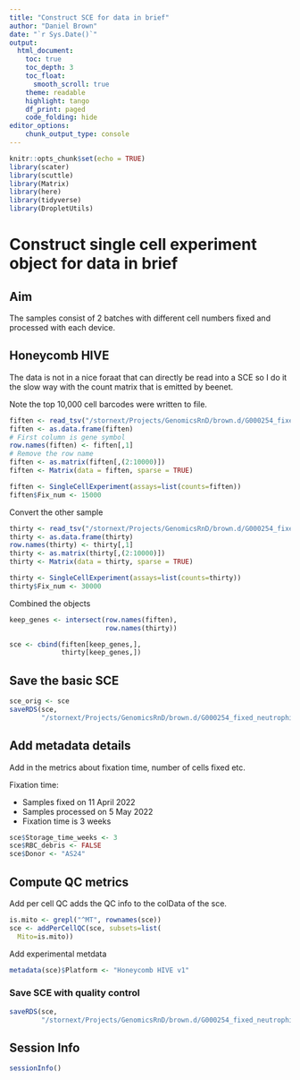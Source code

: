 ```yaml
---
title: "Construct SCE for data in brief"
author: "Daniel Brown"
date: "`r Sys.Date()`"
output:
  html_document:
    toc: true
    toc_depth: 3
    toc_float:
      smooth_scroll: true
    theme: readable
    highlight: tango 
    df_print: paged
    code_folding: hide
editor_options: 
    chunk_output_type: console
---
```


```r
knitr::opts_chunk$set(echo = TRUE)
library(scater)
library(scuttle)
library(Matrix)
library(here)
library(tidyverse)
library(DropletUtils)
```

# Construct single cell experiment object for data in brief

## Aim

The samples consist of 2 batches with different cell numbers fixed and processed with each device.

## Honeycomb HIVE

The data is not in a nice foraat that can directly be read into a SCE so I do it the slow way with the count matrix that is emitted by beenet.

Note the top 10,000 cell barcodes were written to file.

```r
fiften <- read_tsv("/stornext/Projects/GenomicsRnD/brown.d/G000254_fixed_neutrophil/HIVE/AGI_15_20220628142630_TCM.tsv.gz")
fiften <- as.data.frame(fiften)
# First column is gene symbol
row.names(fiften) <- fiften[,1]
# Remove the row name
fiften <- as.matrix(fiften[,(2:10000)])
fiften <- Matrix(data = fiften, sparse = TRUE)

fiften <- SingleCellExperiment(assays=list(counts=fiften))
fiften$Fix_num <- 15000
```

Convert the other sample

```r
thirty <- read_tsv("/stornext/Projects/GenomicsRnD/brown.d/G000254_fixed_neutrophil/HIVE/AGI_30_20220628140744_TCM.tsv.gz")
thirty <- as.data.frame(thirty)
row.names(thirty) <- thirty[,1]
thirty <- as.matrix(thirty[,(2:10000)])
thirty <- Matrix(data = thirty, sparse = TRUE)

thirty <- SingleCellExperiment(assays=list(counts=thirty))
thirty$Fix_num <- 30000
```

Combined the objects

```r
keep_genes <- intersect(row.names(fiften),
                        row.names(thirty))

sce <- cbind(fiften[keep_genes,], 
             thirty[keep_genes,])
```

## Save the basic SCE

```r
sce_orig <- sce
saveRDS(sce,
        "/stornext/Projects/GenomicsRnD/brown.d/G000254_fixed_neutrophil/HIVE/hive_basic.sce")
```

## Add metadata details

Add in the metrics about fixation time, number of cells fixed etc.

Fixation time:

* Samples fixed on 11 April 2022
* Samples processed on 5 May 2022
* Fixation time is 3 weeks

```r
sce$Storage_time_weeks <- 3
sce$RBC_debris <- FALSE
sce$Donor <- "AS24"
```

## Compute QC metrics

Add per cell QC adds the QC info to the colData of the sce.

```r
is.mito <- grepl("^MT", rownames(sce))
sce <- addPerCellQC(sce, subsets=list(
  Mito=is.mito))
```

Add experimental metdata

```r
metadata(sce)$Platform <- "Honeycomb HIVE v1"
```

### Save SCE with quality control

```r
saveRDS(sce,
        "/stornext/Projects/GenomicsRnD/brown.d/G000254_fixed_neutrophil/HIVE/hive_qcMetrics.sce")
```

## Session Info

```r
sessionInfo()
```
